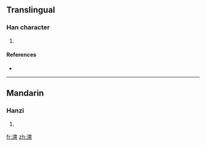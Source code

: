==Translingual==

===Han character===
{{Han char|rn=85|rad=水|as=11|sn=14|four=3413<sub>4</sub>|canj=水大大大 (EKKK)}}

# {{defn|Han|sort=水11}}

====References====
* {{Han ref|kx=0648.010|dkj=18181|dj=1057.150|hdz=31720.070|uh=6F3A|ud=28474|bh=E2B4|bd=58036}}

----

==Mandarin==

===Hanzi===
{{cmn-hanzi|pin=[[chuǎng]] ([[chuang3]])|wg=ch'uang<sup>3</sup>}}

# {{defn|Mandarin}}

[[fr:漺]]
[[zh:漺]]